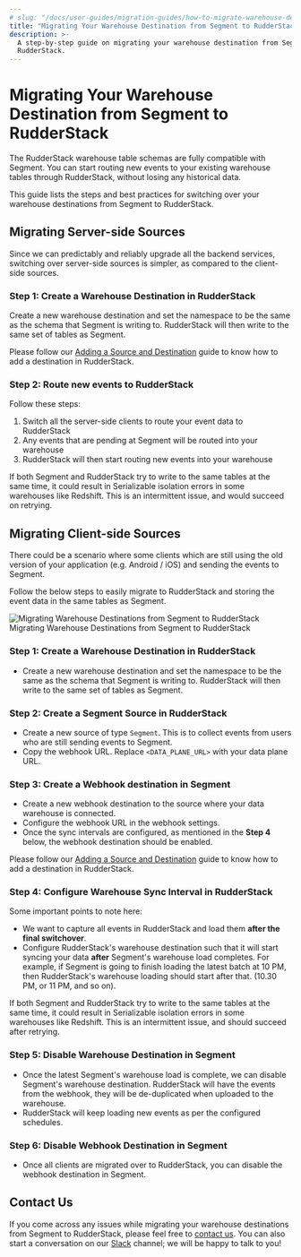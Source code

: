 ```yaml
---
# slug: "/docs/user-guides/migration-guides/how-to-migrate-warehouse-destination-from-segment-to-rudderstack"
title: "Migrating Your Warehouse Destination from Segment to RudderStack"
description: >-
  A step-by-step guide on migrating your warehouse destination from Segment to
  RudderStack.
---
```


# Migrating Your Warehouse Destination from Segment to RudderStack

The RudderStack warehouse table schemas are fully compatible with Segment. You can start routing new events to your existing warehouse tables through RudderStack, without losing any historical data.

This guide lists the steps and best practices for switching over your warehouse destinations from Segment to RudderStack.

## Migrating Server-side Sources

Since we can predictably and reliably upgrade all the backend services, switching over server-side sources is simpler, as compared to the client-side sources.

### **Step 1: Create a Warehouse Destination in RudderStack**

Create a new warehouse destination and set the namespace to be the same as the schema that Segment is writing to. RudderStack will then write to the same set of tables as Segment.

<div class="infoBlock">

Please follow our <a href="https://rudderstack.com/docs/connections/adding-source-and-destination-rudderstack/">Adding a Source and Destination</a> guide to know how to add a destination in RudderStack.

</div>

### **Step 2: Route new events to RudderStack**

Follow these steps:

1. Switch all the server-side clients to route your event data to RudderStack
2. Any events that are pending at Segment will be routed into your warehouse
3. RudderStack will then start routing new events into your warehouse

<div class="infoBlock">

If both Segment and RudderStack try to write to the same tables at the same time, it could result in Serializable isolation errors in some warehouses like Redshift. This is an intermittent issue, and would succeed on retrying.

</div>

## Migrating Client-side Sources

There could be a scenario where some clients which are still using the old version of your application \(e.g. Android / iOS\) and sending the events to Segment.

Follow the below steps to easily migrate to RudderStack and storing the event data in the same tables as Segment.

<!--![Migrating Warehouse Destinations from Segment to RudderStack](../../.gitbook/assets/warehouse-migration.png)-->

<img src="../../../../images/assets/warehouse-migration.png" alt="Migrating Warehouse Destinations from Segment to RudderStack" />
<span class="imageTitle">Migrating Warehouse Destinations from Segment to RudderStack</span>

### **Step 1: Create a Warehouse Destination in RudderStack**

- Create a new warehouse destination and set the namespace to be the same as the schema that Segment is writing to. RudderStack will then write to the same set of tables as Segment.

### **Step 2: Create a Segment Source in RudderStack**

- Create a new source of type `Segment`. This is to collect events from users who are still sending events to Segment.
- Copy the webhook URL. Replace `<DATA_PLANE_URL>` with your data plane URL.

### **Step 3: Create a Webhook destination in Segment**

- Create a new webhook destination to the source where your data warehouse is connected.
- Configure the webhook URL in the webhook settings.
- Once the sync intervals are configured, as mentioned in the **Step 4** below, the webhook destination should be enabled.

<div class="infoBlock">

Please follow our <a href="https://rudderstack.com/docs/connections/adding-source-and-destination-rudderstack/">Adding a Source and Destination</a> guide to know how to add a destination in RudderStack.

</div>

### **Step 4:** **Configure Warehouse Sync Interval in RudderStack**

Some important points to note here:

- We want to capture all events in RudderStack and load them **after the final switchover**.
- Configure RudderStack's warehouse destination such that it will start syncing your data **after** Segment's warehouse load completes. For example, if Segment is going to finish loading the latest batch at 10 PM, then RudderStack's warehouse loading should start after that. \(10.30 PM, or 11 PM, and so on\).

<div class="infoBlock">

If both Segment and RudderStack try to write to the same tables at the same time, it could result in Serializable isolation errors in some warehouses like Redshift. This is an intermittent issue, and should succeed after retrying.

</div>

### **Step 5: Disable Warehouse Destination in Segment**

- Once the latest Segment's warehouse load is complete, we can disable Segment's warehouse destination. RudderStack will have the events from the webhook, they will be de-duplicated when uploaded to the warehouse.
- RudderStack will keep loading new events as per the configured schedules.

### **Step 6: Disable Webhook Destination in Segment**

- Once all clients are migrated over to RudderStack, you can disable the webhook destination in Segment.

## Contact Us

If you come across any issues while migrating your warehouse destinations from Segment to RudderStack, please feel free to [contact us](mailto:%20docs@rudderstack.com). You can also start a conversation on our [Slack](https://rudderstack.com/join-rudderstack-slack-community) channel; we will be happy to talk to you!
